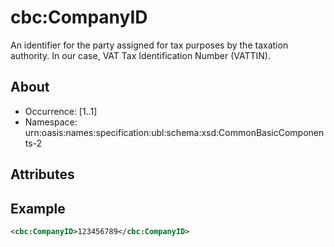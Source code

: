 # cbc:CompanyID

An identifier for the party assigned for tax purposes by the taxation authority. In our case, VAT Tax Identification Number (VATTIN).

## About

- Occurrence: [1..1]
- Namespace: urn:oasis:names:specification:ubl:schema:xsd:CommonBasicComponents-2

## Attributes

## Example

```xml
<cbc:CompanyID>123456789</cbc:CompanyID>
